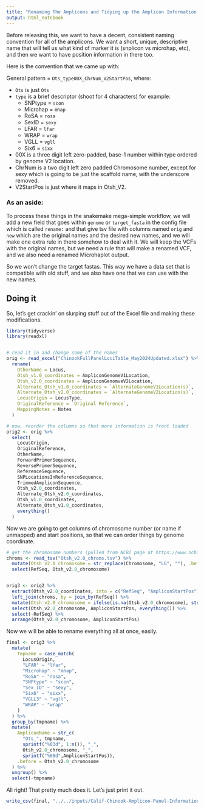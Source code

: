 ```yaml
---
title: "Renaming The Amplicons and Tidying up the Amplicon Information Table"
output: html_notebook
---
```



Before releasing this, we want to have a decent, consistent naming convention for
all of the amplicons.  We want a short, unique, descriptive name that will tell us
what kind of marker it is (snplicon vs microhap, etc), and then we want to have
position information in there too.  

Here is the convention that we came up with:

General pattern = `Ots_type00X_ChrNum_V2StartPos`, where:

- `Ots` is just `Ots`
- `type` is a brief descriptor (shoot for 4 characters) for example:
    + SNPtype = `scon`
    + Microhap = `mhap`
    + RoSA = `rosa`
    + SexID = `sexy`
    + LFAR = `lfar`
    + WRAP = `wrap`
    + VGLL = `vgll`
    + Six6 = `sixx`
- 00X is a three digit left zero-padded, base-1 number within type ordered by genome V2 location.
- ChrNum is a two digit left zero padded Chromosome number, except for sexy which is
  going to be just the scaffold name, with the underscore removed.
- V2StartPos is just where it maps in Otsh_V2.

### As an aside: 

To process these things in the snakemake mega-simple workflow, we will add a new
field that goes within `genome` or `target_fasta` in the config file which is called
`rename:` and that give tsv file with columns named `orig` and `new` which are the
original names and the desired new names, and we will make one extra rule in there
somehow to deal with it.  We will keep the VCFs with the original names, but we need
a rule that will make a renamed VCF, and we also need a renamed Microhaplot output.

So we won't change the target fastas.  This way we have a data set that is compatible
with old stuff, and we also have one that we can use with the new names.


## Doing it

So, let's get crackin' on slurping stuff out of the Excel file and making these modifications.

```r
library(tidyverse)
library(readxl)


# read it in and change some of the names
orig <- read_excel("ChinookFullPanelLociTable_May2024Updated.xlsx") %>%
  rename(
    OtherName = Locus,
    Otsh_v1.0_coordinates = AmpliconGenomeV1Location,
    Otsh_v2.0_coordinates = AmpliconGenomveV2Location,
    Alternate_Otsh_v1.0_coordinates = `AlternateGenomeV1Location(s)`,
    Alternate_Otsh_v2.0_coordinates = `AlternateGenomeV2Location(s)`,
    LocusOrigin = LocusType,
    OriginalReference = `Original Reference`,
    MappingNotes = Notes
  )

# now, reorder the columns so that more information is front loaded
orig2 <- orig %>%
  select(
    LocusOrigin,
    OriginalReference,
    OtherName,
    ForwardPrimerSequence,
    ReversePrimerSequence,
    ReferenceSequence,
    SNPLocationsInReferenceSequence,
    TrimmedAmpliconSequence,
    Otsh_v2.0_coordinates,
    Alternate_Otsh_v2.0_coordinates,
    Otsh_v1.0_coordinates,
    Alternate_Otsh_v1.0_coordinates,
    everything()
  )
```


Now we are going to get columns of chromosome number (or name if unmapped) and
start positions, so that we can order things by genome coordinate.  

```r
# get the chromosome numbers (pulled from NCBI page at https://www.ncbi.nlm.nih.gov/datasets/genome/GCF_018296145.1/)
chroms <- read_tsv("Otsh_v2.0_chroms.tsv") %>%
  mutate(Otsh_v2.0_chromosome = str_replace(Chromosome, "LG", ""), .before = Chromosome) %>%
  select(RefSeq, Otsh_v2.0_chromosome)


orig3 <- orig2 %>%
  extract(Otsh_v2.0_coordinates, into = c("RefSeq", "AmpliconStartPos"), regex = "^(.*):([0-9]+)-[0-9]+$", remove = FALSE, convert = TRUE) %>%
  left_join(chroms, by = join_by(RefSeq)) %>%
  mutate(Otsh_v2.0_chromosome = ifelse(is.na(Otsh_v2.0_chromosome), str_replace(RefSeq, "_", ""), Otsh_v2.0_chromosome)) %>%
  select(Otsh_v2.0_chromosome, AmpliconStartPos, everything()) %>%
  select(-RefSeq) %>%
  arrange(Otsh_v2.0_chromosome, AmpliconStartPos)

```


Now we
will be able to rename everything all at once, easily.

```r
final <- orig3 %>%
  mutate(
    tmpname = case_match(
      LocusOrigin,
      "LFAR" ~ "lfar",
      "Microhap" ~ "mhap",
      "RoSA" ~ "rosa",
      "SNPtype" ~ "scon",
      "Sex ID" ~ "sexy",
      "Six6" ~ "sixx",
      "VGLL3" ~ "vgll",
      "WRAP" ~ "wrap"
    )
  ) %>% 
  group_by(tmpname) %>%
  mutate(
    AmpliconName = str_c(
      "Ots_", tmpname,
      sprintf("%03d", 1:n()), "_", 
      Otsh_v2.0_chromosome, "_", 
      sprintf("%08d",AmpliconStartPos)),
    .before = Otsh_v2.0_chromosome
  ) %>%
  ungroup() %>%
  select(-tmpname)
```


All right!  That pretty much does it.  Let's just print it out.

```r
write_csv(final, "../../inputs/Calif-Chinook-Amplicon-Panel-Information.csv", na = "")
```
